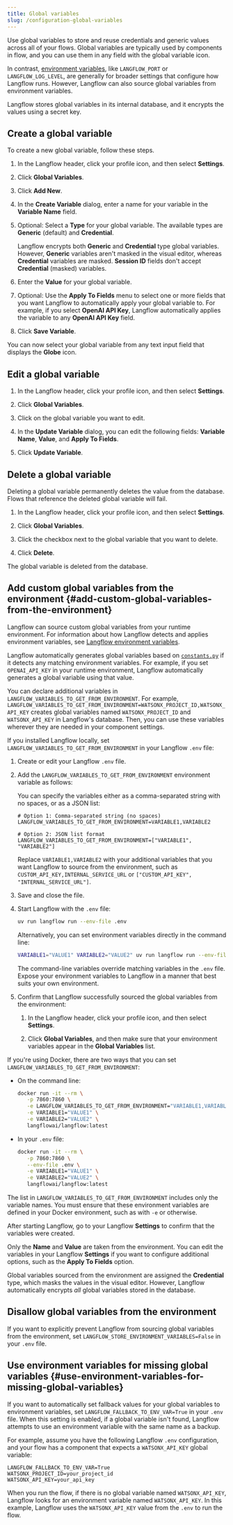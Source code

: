 ```yaml
---
title: Global variables
slug: /configuration-global-variables
---
```



Use global variables to store and reuse credentials and generic values across all of your flows.
Global variables are typically used by components in flow, and you can use them in any field with the <Icon name="Globe" aria-hidden="true"/> global variable icon.

In contrast, [environment variables](/environment-variables), like `LANGFLOW_PORT` or `LANGFLOW_LOG_LEVEL`, are generally for broader settings that configure how Langflow runs.
However, Langflow can also source global variables from environment variables.

Langflow stores global variables in its internal database, and it encrypts the values using a secret key.

## Create a global variable

To create a new global variable, follow these steps.

1. In the Langflow header, click your profile icon, and then select **Settings**.
2. Click **Global Variables**.

3. Click **Add New**.

4. In the **Create Variable** dialog, enter a name for your variable in the **Variable Name** field.

5. Optional: Select a **Type** for your global variable. The available types are **Generic** (default) and **Credential**.

   Langflow encrypts both **Generic** and **Credential** type global variables.
   However, **Generic** variables aren't masked in the visual editor, whereas **Credential** variables are masked.
   **Session ID** fields don't accept **Credential** (masked) variables.

6. Enter the **Value** for your global variable.

7. Optional: Use the **Apply To Fields** menu to select one or more fields that you want Langflow to automatically apply your global variable to. For example, if you select **OpenAI API Key**, Langflow automatically applies the variable to any **OpenAI API Key** field.

8. Click **Save Variable**.

You can now select your global variable from any text input field that displays the <Icon name="Globe" aria-hidden="true"/> **Globe** icon.

## Edit a global variable

1. In the Langflow header, click your profile icon, and then select **Settings**.

2. Click **Global Variables**.

3. Click on the global variable you want to edit.

4. In the **Update Variable** dialog, you can edit the following fields: **Variable Name**, **Value**, and **Apply To Fields**.

5. Click **Update Variable**.

## Delete a global variable

Deleting a global variable permanently deletes the value from the database.
Flows that reference the deleted global variable will fail.

1. In the Langflow header, click your profile icon, and then select **Settings**.

2. Click **Global Variables**.

3. Click the checkbox next to the global variable that you want to delete.

4. Click <Icon name="Trash2" aria-hidden="true"/> **Delete**.

The global variable is deleted from the database.

## Add custom global variables from the environment {#add-custom-global-variables-from-the-environment}

Langflow can source custom global variables from your runtime environment.
For information about how Langflow detects and applies environment variables, see [Langflow environment variables](/environment-variables).

Langflow automatically generates global variables based on [`constants.py`](https://github.com/langflow-ai/langflow/blob/main/src/lfx/src/lfx/services/settings/constants.py) if it detects any matching environment variables.
For example, if you set `OPENAI_API_KEY` in your runtime environment, Langflow automatically generates a global variable using that value.

You can declare additional variables in `LANGFLOW_VARIABLES_TO_GET_FROM_ENVIRONMENT`.
For example, `LANGFLOW_VARIABLES_TO_GET_FROM_ENVIRONMENT=WATSONX_PROJECT_ID,WATSONX_API_KEY` creates global variables named `WATSONX_PROJECT_ID` and `WATSONX_API_KEY` in Langflow's database.
Then, you can use these variables wherever they are needed in your component settings.

<Tabs>
<TabItem value="local" label="Local" default>

If you installed Langflow locally, set `LANGFLOW_VARIABLES_TO_GET_FROM_ENVIRONMENT` in your Langflow `.env` file:

1. Create or edit your Langflow `.env` file.

2. Add the `LANGFLOW_VARIABLES_TO_GET_FROM_ENVIRONMENT` environment variable as follows:

   You can specify the variables either as a comma-separated string with no spaces, or as a JSON list:

   ```text
   # Option 1: Comma-separated string (no spaces)
   LANGFLOW_VARIABLES_TO_GET_FROM_ENVIRONMENT=VARIABLE1,VARIABLE2

   # Option 2: JSON list format
   LANGFLOW_VARIABLES_TO_GET_FROM_ENVIRONMENT=["VARIABLE1", "VARIABLE2"]
   ```

   Replace `VARIABLE1,VARIABLE2` with your additional variables that you want Langflow to source from the environment, such as `CUSTOM_API_KEY,INTERNAL_SERVICE_URL` or `["CUSTOM_API_KEY", "INTERNAL_SERVICE_URL"]`.

3. Save and close the file.

4. Start Langflow with the `.env` file:

   ```bash
   uv run langflow run --env-file .env
   ```

   Alternatively, you can set environment variables directly in the command line:

   ```bash
   VARIABLE1="VALUE1" VARIABLE2="VALUE2" uv run langflow run --env-file .env
   ```

   The command-line variables override matching variables in the `.env` file.
   Expose your environment variables to Langflow in a manner that best suits your own environment.

5. Confirm that Langflow successfully sourced the global variables from the environment:

   1. In the Langflow header, click your profile icon, and then select **Settings**.

   2. Click **Global Variables**, and then make sure that your environment variables appear in the **Global Variables** list.

</TabItem>
<TabItem value="docker" label="Docker">

If you're using Docker, there are two ways that you can set `LANGFLOW_VARIABLES_TO_GET_FROM_ENVIRONMENT`:

* On the command line:

   ```bash
   docker run -it --rm \
      -p 7860:7860 \
      -e LANGFLOW_VARIABLES_TO_GET_FROM_ENVIRONMENT="VARIABLE1,VARIABLE2" \
      -e VARIABLE1="VALUE1" \
      -e VARIABLE2="VALUE2" \
      langflowai/langflow:latest
   ```

* In your `.env` file:

   ```bash
   docker run -it --rm \
      -p 7860:7860 \
      --env-file .env \
      -e VARIABLE1="VALUE1" \
      -e VARIABLE2="VALUE2" \
      langflowai/langflow:latest
   ```

The list in `LANGFLOW_VARIABLES_TO_GET_FROM_ENVIRONMENT` includes only the variable names.
You must ensure that these environment variables are defined in your Docker environment, such as with `-e` or otherwise.

</TabItem>
</Tabs>

After starting Langflow, go to your Langflow **Settings** to confirm that the variables were created.

Only the **Name** and **Value** are taken from the environment.
You can edit the variables in your Langflow **Settings** if you want to configure additional options, such as the **Apply To Fields** option.

Global variables sourced from the environment are assigned the **Credential** type, which masks the values in the visual editor.
However, Langflow automatically encrypts _all_ global variables stored in the database.

## Disallow global variables from the environment

If you want to explicitly prevent Langflow from sourcing global variables from the environment, set `LANGFLOW_STORE_ENVIRONMENT_VARIABLES=False` in your `.env` file.

## Use environment variables for missing global variables {#use-environment-variables-for-missing-global-variables}

If you want to automatically set fallback values for your global variables to environment variables, set `LANGFLOW_FALLBACK_TO_ENV_VAR=True` in your `.env` file.
When this setting is enabled, if a global variable isn't found, Langflow attempts to use an environment variable with the same name as a backup.

For example, assume you have the following Langflow `.env` configuration, and your flow has a component that expects a `WATSONX_API_KEY` global variable:

```text
LANGFLOW_FALLBACK_TO_ENV_VAR=True
WATSONX_PROJECT_ID=your_project_id
WATSONX_API_KEY=your_api_key
```

When you run the flow, if there is no global variable named `WATSONX_API_KEY`, Langflow looks for an environment variable named `WATSONX_API_KEY`.
In this example, Langflow uses the `WATSONX_API_KEY` value from the `.env` to run the flow.